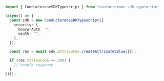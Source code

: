 ```typescript C1ApiAttributeV1AttributesCreateAttributeValue.ts
import { ConductoroneSDKTypescript } from "conductorone-sdk-typescript";

(async() => {
  const sdk = new ConductoroneSDKTypescript({
    security: {
      bearerAuth: "",
      oauth: "",
    },
  });

  const res = await sdk.attributes.createAttributeValue({});

  if (res.statusCode == 200) {
    // handle response
  }
})();
```
